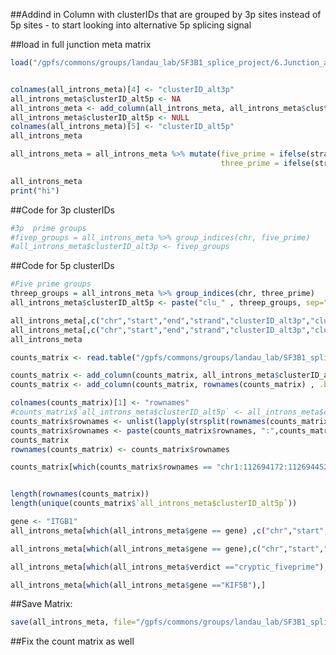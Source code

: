 ##Addind in Column with clusterIDs that are grouped by 3p sites instead of 5p sites - to start looking into alternative 5p splicing signal


##load in full junction meta matrix 
```r
load("/gpfs/commons/groups/landau_lab/SF3B1_splice_project/6.Junction_analysis_files/1.ONT_juncs/p1_v2_align_smartseq_nofilter_gtf_basic_all.introns.info.Rdata")


colnames(all_introns_meta)[4] <- "clusterID_alt3p"
all_introns_meta$clusterID_alt5p <- NA
all_introns_meta <- add_column(all_introns_meta, all_introns_meta$clusterID_alt5p, .before=5)
all_introns_meta$clusterID_alt5p <- NULL
colnames(all_introns_meta)[5] <- "clusterID_alt5p"
all_introns_meta
```



```r
all_introns_meta = all_introns_meta %>% mutate(five_prime = ifelse(strand=="+", start, end),
                                               three_prime = ifelse(strand=="+", end, start))

all_introns_meta
print("hi")
```


##Code for 3p clusterIDs
```r
#3p  prime groups
#fivep_groups = all_introns_meta %>% group_indices(chr, five_prime)
#all_introns_meta$clusterID_alt3p <- fivep_groups
```

##Code for 5p clusterIDs
```r
#Five prime groups
threep_groups = all_introns_meta %>% group_indices(chr, three_prime)
all_introns_meta$clusterID_alt5p <- paste("clu_" , threep_groups, sep="")

all_introns_meta[,c("chr","start","end","strand","clusterID_alt3p","clusterID_alt5p","five_prime","three_prime")] %>% arrange(three_prime)
all_introns_meta[,c("chr","start","end","strand","clusterID_alt3p","clusterID_alt5p","five_prime","three_prime")] %>% arrange(five_prime)
all_introns_meta
```



```r
counts_matrix <- read.table("/gpfs/commons/groups/landau_lab/SF3B1_splice_project/6.Junction_analysis_files/Alt5p_clusters/p1_align_smartseq_nofilter_perind_numers.counts.txt")

counts_matrix <- add_column(counts_matrix, all_introns_meta$clusterID_alt5p , .before=1)
counts_matrix <- add_column(counts_matrix, rownames(counts_matrix) , .before=1)

colnames(counts_matrix)[1] <- "rownames"
#counts_matrix$`all_introns_meta$clusterID_alt5p` <- all_introns_meta$clusterID_alt5p
counts_matrix$rownames <- unlist(lapply(strsplit(rownames(counts_matrix),split= ":clu"), "[",1))
counts_matrix$rownames <- paste(counts_matrix$rownames, ":",counts_matrix$`all_introns_meta$clusterID_alt5p`, sep="")
counts_matrix
rownames(counts_matrix) <- counts_matrix$rownames

```


```r
counts_matrix[which(counts_matrix$rownames == "chr1:112694172:112694452:clu_9017"),]


length(rownames(counts_matrix))
length(unique(counts_matrix$`all_introns_meta$clusterID_alt5p`))
```


```r
gene <- "ITGB1"
all_introns_meta[which(all_introns_meta$gene == gene) ,c("chr","start","end","gene","strand","clusterID_alt3p","clusterID_alt5p","five_prime","three_prime")] %>% arrange(three_prime)

all_introns_meta[which(all_introns_meta$gene == gene),c("chr","start","end","gene","strand","clusterID_alt3p","clusterID_alt5p","five_prime","three_prime")] %>% arrange(five_prime)
```

```r
all_introns_meta[which(all_introns_meta$verdict =="cryptic_fiveprime"),]
```


```r

all_introns_meta[which(all_introns_meta$gene =="KIF5B"),]
```

##Save Matrix:
```r
save(all_introns_meta, file="/gpfs/commons/groups/landau_lab/SF3B1_splice_project/6.Junction_analysis_files/Alt5p_clusters/p1_v2_align_smartseq_nofilter_gtf_basic.5p_and_3p_clu.all.introns.info.Rdata")
```


##Fix the count matrix as well
```r

```

